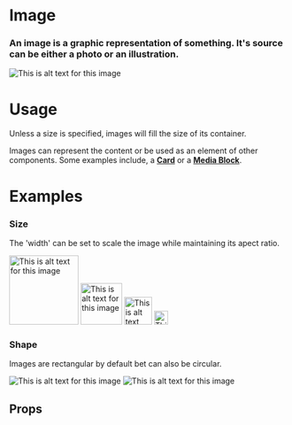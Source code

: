 
<Meta title="Work|Docs/Image" component={Image} />

# Image

### An image is a graphic representation of something. It's source can be either a photo or an illustration.

<Preview withToolbar>
  <Story name="Standard">
    <Image
      src="https://encrypted-tbn0.gstatic.com/images?q=tbn:ANd9GcRKFattKrNRvWlq7W5k_19wjiYpmqVUFgw4vDIrgWL5l2BQuRAE"
      alt="This is alt text for this image"
    />
  </Story>
</Preview>

# Usage

Unless a size is specified, images will fill the size of its container.

Images can represent the content or be used as an element of other components. Some examples include, a **[Card](/?path=/docs/elements-card--media)** or a **[Media Block](/?path=/docs/blocks-media-block--documentation)**.

# Examples

### Size

The 'width' can be set to scale the image while maintaining its apect ratio.

<Preview>
  <Story name="Size">
    <Grid columns="4">
      <Image
        src="https://encrypted-tbn0.gstatic.com/images?q=tbn:ANd9GcRKFattKrNRvWlq7W5k_19wjiYpmqVUFgw4vDIrgWL5l2BQuRAE"
        width="125"
        alt="This is alt text for this image"
      />
      <Image
        src="https://encrypted-tbn0.gstatic.com/images?q=tbn:ANd9GcRKFattKrNRvWlq7W5k_19wjiYpmqVUFgw4vDIrgWL5l2BQuRAE"
        width="75"
        alt="This is alt text for this image"
      />
      <Image
        src="https://encrypted-tbn0.gstatic.com/images?q=tbn:ANd9GcRKFattKrNRvWlq7W5k_19wjiYpmqVUFgw4vDIrgWL5l2BQuRAE"
        width="50"
        alt="This is alt text for this image"
      />
      <Image
        src="https://encrypted-tbn0.gstatic.com/images?q=tbn:ANd9GcRKFattKrNRvWlq7W5k_19wjiYpmqVUFgw4vDIrgWL5l2BQuRAE"
        width="25"
        alt="This is alt text for this image"
      />
    </Grid>
  </Story>
</Preview>

### Shape

Images are rectangular by default bet can also be circular.

<Preview>
  <Story name="Shape">
    <Grid columns="4">
      <Image
        src="https://encrypted-tbn0.gstatic.com/images?q=tbn:ANd9GcRKFattKrNRvWlq7W5k_19wjiYpmqVUFgw4vDIrgWL5l2BQuRAE"
        alt="This is alt text for this image"
      />
      <Image
        src="https://encrypted-tbn0.gstatic.com/images?q=tbn:ANd9GcRKFattKrNRvWlq7W5k_19wjiYpmqVUFgw4vDIrgWL5l2BQuRAE"
        circle
        alt="This is alt text for this image"
      />
    </Grid>
  </Story>
</Preview>

## Props

<Props of={Image} />
